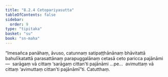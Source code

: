```yaml
---
title: "8.2.4 Cetopariyasutta"
tableOfContents: false
sidebar:
  order: 9
type: "tipitaka"
basket: "su"
book: "sn-maha"
---
```



<DynamicBreadcrumb />

<Division number="912" book="sn-maha">

<Paragraph number="1599" book="sn-maha">
“Imesañca panāhaṃ, āvuso, catunnaṃ satipaṭṭhānānaṃ bhāvitattā bahulīkatattā parasattānaṃ parapuggalānaṃ cetasā ceto paricca pajānāmi—  sarāgaṃ vā cittaṃ ‘sarāgaṃ cittan’ti pajānāmi …pe…  avimuttaṃ vā cittaṃ ‘avimuttaṃ cittan’ti pajānāmī”ti.

</Paragraph>
</Division>

<Paragraph number="1600" type="center" book="sn-maha">
Catutthaṃ.
</Paragraph>